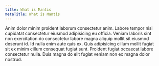 ```yaml
---
title: What is Mantis
metaTitle: What is Mantis
---
```

Anim dolor minim proident laborum consectetur anim. Labore tempor nisi cupidatat consectetur eiusmod adipisicing eu officia. Veniam laboris sint non exercitation do consectetur labore magna aliquip mollit sit eiusmod deserunt id. Id nulla enim aute quis ex. Quis adipisicing cillum mollit fugiat sit ex minim cillum consequat fugiat sunt. Proident fugiat occaecat labore consectetur nulla. Duis magna do elit fugiat veniam non ex magna dolor nostrud.